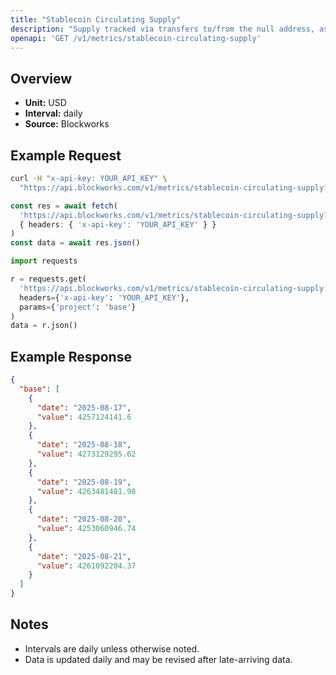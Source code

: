 ```yaml
---
title: "Stablecoin Circulating Supply"
description: "Supply tracked via transfers to/from the null address, as well as distinct issuance and redemption events for supported stablecoins. Circulating supply remove supply held in bridges, token treasuries, and known mint/burn addresses."
openapi: 'GET /v1/metrics/stablecoin-circulating-supply'
---
```


## Overview

- **Unit:** USD
- **Interval:** daily
- **Source:** Blockworks

## Example Request

<CodeGroup>

```bash cURL
curl -H "x-api-key: YOUR_API_KEY" \
  "https://api.blockworks.com/v1/metrics/stablecoin-circulating-supply?project=base"
```

```typescript TypeScript
const res = await fetch(
  'https://api.blockworks.com/v1/metrics/stablecoin-circulating-supply?project=base',
  { headers: { 'x-api-key': 'YOUR_API_KEY' } }
)
const data = await res.json()
```

```python Python
import requests

r = requests.get(
  'https://api.blockworks.com/v1/metrics/stablecoin-circulating-supply',
  headers={'x-api-key': 'YOUR_API_KEY'},
  params={'project': 'base'}
)
data = r.json()
```

</CodeGroup>

## Example Response

```json
{
  "base": [
    {
      "date": "2025-08-17",
      "value": 4257124141.6
    },
    {
      "date": "2025-08-18",
      "value": 4273129295.62
    },
    {
      "date": "2025-08-19",
      "value": 4263481481.98
    },
    {
      "date": "2025-08-20",
      "value": 4253060946.74
    },
    {
      "date": "2025-08-21",
      "value": 4261092204.37
    }
  ]
}
```

## Notes
- Intervals are daily unless otherwise noted.
- Data is updated daily and may be revised after late-arriving data.
